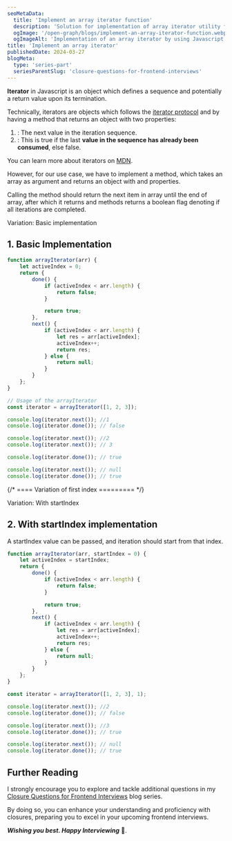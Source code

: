 ```yaml
---
seoMetaData:
  title: 'Implement an array iterator function'
  description: 'Solution for implementation of array iterator utility function question using closures asked in frontend interviews.'
  ogImage: '/open-graph/blogs/implement-an-array-iterator-function.webp'
  ogImageAlt: 'Implementation of an array iterator by using Javascript closures.'
title: 'Implement an array iterator'
publishedDate: 2024-03-27
blogMeta:
  type: 'series-part'
  seriesParentSlug: 'closure-questions-for-frontend-interviews'
---
```


**Iterator** in Javascript is an object which defines a sequence and potentially a return value upon its termination.

Technically, iterators are objects which follows the [iterator protocol](https://developer.mozilla.org/en-US/docs/Web/JavaScript/Reference/Iteration_protocols#the_iterator_protocol 'MDN: Learn more about iterator protocol') and by having a <InlineCode code="next()"/> method that returns an object with two properties:

1. <InlineCode code="value" /> : The next value in the iteration sequence.
1. <InlineCode code="done" /> : This is true if the last **value in the sequence has already been consumed**, else false.

You can learn more about iterators on [MDN](https://developer.mozilla.org/en-US/docs/Web/JavaScript/Guide/Iterators_and_Generators 'MDN: Learn more about iterators in JavaScript').

However, for our use case, we have to implement a <InlineCode code="iteratorArray" /> method, which takes an array as argument and returns an object with <InlineCode code="next()" /> and <InlineCode code="done()" /> properties.

Calling the <InlineCode code="next()" /> method should return the next item in array until the end of array, after which it returns <InlineCode code="null" /> and <InlineCode code="done()" /> methods returns a boolean flag denoting if all iterations are completed.

<section>
<SubHeading>Variation: Basic implementation</SubHeading>

## 1. Basic Implementation

```js title="./src/array-iterator.js"
function arrayIterator(arr) {
	let activeIndex = 0;
	return {
		done() {
			if (activeIndex < arr.length) {
				return false;
			}

			return true;
		},
		next() {
			if (activeIndex < arr.length) {
				let res = arr[activeIndex];
				activeIndex++;
				return res;
			} else {
				return null;
			}
		}
	};
}

// Usage of the arrayIterator
const iterator = arrayIterator([1, 2, 3]);

console.log(iterator.next()); //1
console.log(iterator.done()); // false

console.log(iterator.next()); //2
console.log(iterator.next()); // 3

console.log(iterator.done()); // true

console.log(iterator.next()); // null
console.log(iterator.done()); // true
```

</section>

{/* ==== Variation of first index ========= */}

<section>

<SubHeading>Variation: With startIndex</SubHeading>
## 2. With startIndex implementation

A startIndex value can be passed, and iteration should start from that index.

```js title="./src/array-iterator.js"
function arrayIterator(arr, startIndex = 0) {
	let activeIndex = startIndex;
	return {
		done() {
			if (activeIndex < arr.length) {
				return false;
			}

			return true;
		},
		next() {
			if (activeIndex < arr.length) {
				let res = arr[activeIndex];
				activeIndex++;
				return res;
			} else {
				return null;
			}
		}
	};
}

const iterator = arrayIterator([1, 2, 3], 1);

console.log(iterator.next()); //2
console.log(iterator.done()); // false

console.log(iterator.next()); //3
console.log(iterator.done()); // true

console.log(iterator.next()); // null
console.log(iterator.done()); // true
```

</section>

## Further Reading

I strongly encourage you to explore and tackle additional questions in my [Closure Questions for Frontend Interviews](/blog/closure-questions-for-frontend-interviews/ 'Find more question on closures in the closure questions for frontend Interviews blog series') blog series.

By doing so, you can enhance your understanding and proficiency with closures, preparing you to excel in your upcoming frontend interviews.

**_Wishing you best. Happy Interviewing_** 🫡.

